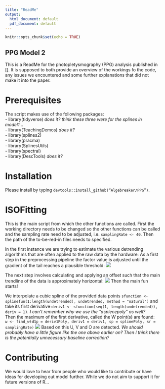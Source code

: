 ---
title: "ReadMe"
output:
  html_document: default
  pdf_document: default
---

```{r setup, include=FALSE}
knitr::opts_chunk$set(echo = TRUE)
```

## PPG Model 2

This is a ReadMe for the photopletysmography (PPG) analysis published in []. It is supposed to both provide an overview of the workings fo the code, any issues we encountered and some further explanations that did not make it into the paper. 

# Prerequisites
The script makes use of the following packages:  
- library(tidyverse) *does it? think these three were for the splines in model1...*                               
- library(TeachingDemos) *does it?*  
- library(splines2)  
- library(pracma)  
- library(SplinesUtils)    
- library(spectral)  
- library(DescTools) *does it?*  

# Installation
Please install by typing `devtools::install_github(“Algebreaker/PPG”)`.

# ISOFitting
This is the main script from which the other functions are called. First the working directory needs to be changed so the other functions can be called and the sampling rate need to be adjusted, i.e. `samplingRate <- 40`. Then the path of the to-be-red-in files needs to specified. 

In the first instance we are trying to estimate the various detrending algorithms that are often applied to the raw data by the hardware: As a first step in the preprocessing pipeline the factor value is adjusted until the gradient of the tail reaches a plausible threshold: 
![](factorvalue.png)


The next step involves calculating and applying an offset such that the main trendline of the data is approximately horizontal:
![](offset1.png)
Then the main fun starts!

We interpolate a cubic spline of the provided data points 
`sfunction <- splinefun(1:length(undetrended), undetrended, method = "natural")`
and take its first derivative
`deriv1 <- sfunction(seq(1, length(undetrended)), deriv = 1)`. *I can't remember why we use the "aspiecepoly" as well?*  
Then the maximum of the first derivative, called the W point(s) are found:  
`w <- find_w(d1p = deriv1Poly, deriv1 = deriv1, sp = splinePoly, sr = samplingRate)`
![](Wpoint.png)
Based on this U, V and O are detected. *We should probably have a little figure like the one above earlier on?*
*Then I think there is the potentially unnecessary baseline correction?*




# Contributing 
We would love to hear from people who would like to contribute or have ideas for developing out model further. While we do not aim to support it for future versions of R...
